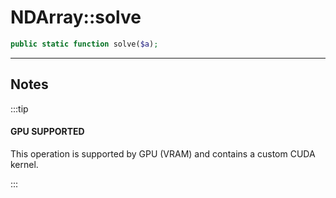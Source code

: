 # NDArray::solve

```php
public static function solve($a);
```

---

## Notes

:::tip

#### GPU SUPPORTED
This operation is supported by GPU (VRAM) and contains a custom CUDA kernel.

:::